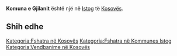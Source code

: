 {{Fshat në 
 | Emri                = Komuna e Gjilanit
 | EmriAlt                = 
 | NAME_SHORT_FORM=      Gjilan
 | NAME_GENERIC=      Komuna
 | NAME_SORT_NAME_RO=      KOMUNAEGJILANIT
 | FULL_NAME_RO = Komuna e Gjilanit
 | FULL_NAME_ND_RO=Komuna e Gjilanit
 | SORT_NAME_RG=GJILANIT KOMUNAE
 | FULL_NAME_RG=Gjilanit, Komuna e
 | FULL_NAME_ND_RG=Gjilanit, Komuna e
 | SRP_NAME_SHORT_FORM=      
 | SRP_NAME_GENERIC=      
 | SRP_NAME_SORT_NAME_RO=      
 | SRP_FULL_NAME_RO = 
 | SRP_FULL_NAME_ND_RO=
 | SRP_SORT_NAME_RG=
 | SRP_FULL_NAME_RG=
 | SRP_FULL_NAME_ND_RG=
 | Emri (Rasa dhanore) = 
 | Figura              = 
 | Shteti              = Kosovo
 | Komuna              = Istog
 | Kodi postar         = 
 | Sipërfaqja          = 

 | Popullsia           = 

 | Regj. i popullsisë  = 
 | Dend. e popullsisë  = 
 | Faqja zyrtare       = 
 <!--- Koordinatat ----> 
 | Gjerësia            = 42.446111
 | Gjatësia            = 21.465556
 | Lartësia            = 
}}
'''Komuna e Gjilanit''' është një [[]] në [[Istog]] të [[Kosovës]].

<!-- == Gjeografia == -->
<!-- == Historia == -->
<!-- == Demografia == -->
== Shih edhe ==
{{Komuna Istog}}
{{Kosovo-Administrata-Cung}}

[[Kategoria:Fshatra në Kosovës]]
[[Kategoria:Fshatra në Kommunes Istog]]
[[Kategoria:Vendbanime në Kosovës]]